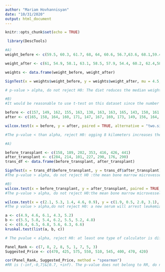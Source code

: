 ```yaml
---
author: "Mariam Hovhannisyan"
date: "10/31/2020"
output: html_document
---
```


```r
knitr::opts_chunk$set(echo = TRUE)
```

```r
 library(DescTools)
```


```r
#A)
weight_before <- c(59.5, 60.3, 61.7, 68, 64, 60.6, 56.7,63.6, 68.1,59.4)

weight_after <- c(61, 54.9, 58.1, 63.1, 58.5, 57.9, 54.4, 60.2, 62.4,58.7)

weights <- data.frame(weight_before, weight_after)

SignTest(x = weights$weight_before, y = weights$weight_after, mu = 4.5, alternative = 'less')

# p-value > alpha, do not reject H0: The diet reduces the median weight by 4.5 kilograms

#B)
#It would be reasonable to use t-test on this dataset since the number of observations is less than 30 & the population variance is unknown 

```


```r
before <- c(157, 149, 162, 155, 163, 138, 163, 163, 165, 143, 150, 161, 132, 155, 146, 159)
after <- c(165, 158, 164, 160, 171, 147, 167, 169, 173, 149, 156, 164, 133, 161, 154, 170)

wilcox.test(x = before, y = after, paired = TRUE, alternative = "two.sided")

#The p-value < than alpha, reject H0: ogging 8 kilometers increases the median systolic blood pressure by 8 points

```

```r
#A)

before_transplant <- c(158, 189, 202, 353, 416, 426, 441)
after_transplant <- c(284, 214, 101, 227, 290, 176, 290)
trans_df <- data.frame(before_transplant, after_transplant)

SignTest(x = trans_df$before_transplant, y = trans_df$after_transplant)
#The p-value > alpha, do not reject H0 :the mean bone marrow microvessel density is equal before and after the stem cell transplant

#B)
wilcox.test(x = before_transplant, y = after_transplant, paired = TRUE, alternative = "two.sided")
#The p-value > alpha, do not reject H0:the mean bone marrow microvessel density is equal before and after the stem cell transplant

```

```r
wilcox.test(x = c(2.1, 5.3, 1.4, 4.6, 0.9), y = c(1.9, 0.5, 2.8, 3.1), paired=FALSE)
#The p value > alpha,do not reject H0: a new serum will arrest leukemia
```

```r
a <- c(4.9, 4.6, 6.1, 4.3, 5.2)
b <- c(5.5, 5.8, 5.4, 6.2, 5.5, 5.2, 4.8)
c <- c(6.4, 6.5, 6.8, 5.6, 6.3, 6.6)
kruskal.test(list(a, b, c))

# The pvalue < alpha, reject H0: at least one type of calculator is different
```


```r
Panel_Rank <- c(7, 8, 2, 8, 5, 1, 7, 5, 3) 
Suggested_Price <- c(470, 425, 575, 550, 510, 545, 400, 470, 420)

cor(Panel_Rank, Suggested_Price, method = "spearman")
#RR is (-inf,-0,7]&[0.7, +inf). The p-value does not belong to RR, do not reject H0

```

